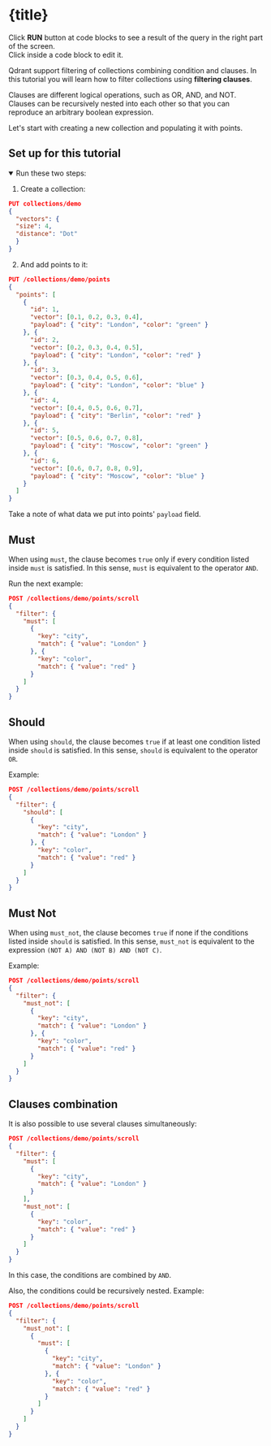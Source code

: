 
# {title}

<Alert severity="info">Click **RUN** button at code blocks to see a result of the query in the right part of the screen.<br/>Click inside a code block to edit it.</Alert>
<br/>

Qdrant support filtering of collections combining condition and clauses.
In this tutorial you will learn how to filter collections using **filtering clauses**.

Clauses are different logical operations, such as OR, AND, and NOT.
Clauses can be recursively nested into each other so that you can reproduce an arbitrary boolean expression.

Let's start with creating a new collection and populating it with points.

## Set up for this tutorial

<details open={true}>
  <summary>Run these two steps:</summary>

1. Create a collection:

``` json withRunButton="true"
PUT collections/demo
{
  "vectors": {
  "size": 4,
  "distance": "Dot"
  }
}
```

2. And add points to it:

``` json withRunButton="true"
PUT /collections/demo/points
{
  "points": [
    {
      "id": 1,
      "vector": [0.1, 0.2, 0.3, 0.4],
      "payload": { "city": "London", "color": "green" }
    }, {
      "id": 2,
      "vector": [0.2, 0.3, 0.4, 0.5],
      "payload": { "city": "London", "color": "red" }
    }, {
      "id": 3,
      "vector": [0.3, 0.4, 0.5, 0.6],
      "payload": { "city": "London", "color": "blue" }
    }, {
      "id": 4,
      "vector": [0.4, 0.5, 0.6, 0.7],
      "payload": { "city": "Berlin", "color": "red" }
    }, {
      "id": 5,
      "vector": [0.5, 0.6, 0.7, 0.8],
      "payload": { "city": "Moscow", "color": "green" }
    }, {
      "id": 6,
      "vector": [0.6, 0.7, 0.8, 0.9],
      "payload": { "city": "Moscow", "color": "blue" }
    }
  ]
}
```
</details>

Take a note of what data we put into points' `payload` field.

## Must

When using `must`, the clause becomes `true` only if every condition listed inside `must` is satisfied.
In this sense, `must` is equivalent to the operator `AND`.

Run the next example:

``` json withRunButton="true"
POST /collections/demo/points/scroll
{
  "filter": {
    "must": [
      {
        "key": "city",
        "match": { "value": "London" }
      }, {
        "key": "color",
        "match": { "value": "red" }
      }
    ]
  }
}
```

## Should

When using `should`, the clause becomes `true` if at least one condition listed inside `should` is satisfied.
In this sense, `should` is equivalent to the operator `OR`.

Example:

``` json withRunButton="true"
POST /collections/demo/points/scroll
{
  "filter": {
    "should": [
      {
        "key": "city",
        "match": { "value": "London" }
      }, {
        "key": "color",
        "match": { "value": "red" }
      }
    ]
  }
}
```

## Must Not

When using `must_not`, the clause becomes `true` if none if the conditions listed inside `should` is satisfied.
In this sense, `must_not` is equivalent to the expression `(NOT A) AND (NOT B) AND (NOT C)`.

Example:

``` json withRunButton="true"
POST /collections/demo/points/scroll
{
  "filter": {
    "must_not": [
      {
        "key": "city",
        "match": { "value": "London" }
      }, {
        "key": "color",
        "match": { "value": "red" }
      }
    ]
  }
}
```

## Clauses combination

It is also possible to use several clauses simultaneously:

``` json withRunButton="true"
POST /collections/demo/points/scroll
{
  "filter": {
    "must": [
      {
        "key": "city",
        "match": { "value": "London" }
      }
    ],
    "must_not": [
      {
        "key": "color",
        "match": { "value": "red" }
      }
    ]
  }
}
```

In this case, the conditions are combined by `AND`.

Also, the conditions could be recursively nested. Example:

``` json withRunButton="true"
POST /collections/demo/points/scroll
{
  "filter": {
    "must_not": [
      {
        "must": [
          {
            "key": "city",
            "match": { "value": "London" }
          }, {
            "key": "color",
            "match": { "value": "red" }
          }
        ]
      }
    ]
  }
}
```
